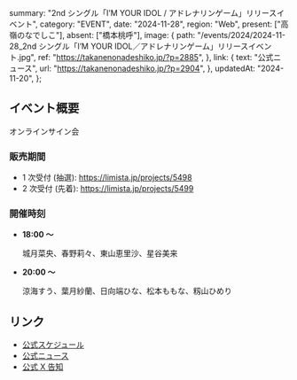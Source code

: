   summary: "2nd シングル「I’M YOUR IDOL / アドレナリンゲーム」リリースイベント",
  category: "EVENT",
  date: "2024-11-28",
  region: "Web",
  present: ["高嶺のなでしこ"],
  absent: ["橋本桃呼"],
  image: {
    path: "/events/2024/2024-11-28_2nd シングル「I’M YOUR IDOL／アドレナリンゲーム」リリースイベント.jpg",
    ref: "https://takanenonadeshiko.jp/?p=2885",
  },
  link: {
    text: "公式ニュース",
    url: "https://takanenonadeshiko.jp/?p=2904",
  },
  updatedAt: "2024-11-20",
};

## イベント概要

オンラインサイン会

### 販売期間

- 1 次受付 (抽選): https://limista.jp/projects/5498
- 2 次受付 (先着): https://limista.jp/projects/5499

### 開催時刻

- **18:00 〜**

  城月菜央、春野莉々、東山恵里沙、星谷美来

- **20:00 〜**

  涼海すう、葉月紗蘭、日向端ひな、松本ももな、籾山ひめり

## リンク

- [公式スケジュール](https://takanenonadeshiko.jp/?p=2885)
- [公式ニュース](https://takanenonadeshiko.jp/?p=2904)
- [公式 X 告知](https://x.com/takanenofficial/status/1858820011038503237)
